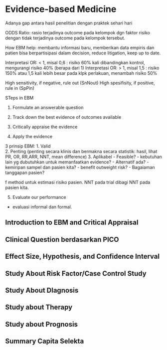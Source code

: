 # Evidence-based Medicine

Adanya gap antara hasil penelitian dengan praktek sehari hari

ODDS Ratio: rasio terjadinya outcome pada kelompok dgn faktor risiko dengan tidak terjadinya outcome pada kelompok tersebut.

How EBM help: membantu informasi baru, memberikan data empiris dan patien bisa berpartisipasi dalam decision, reduce litigation, keep up to date. 

Interpretasi OR: < 1, misal 0,6 : risiko 60% kali dibandingkan kontrol, mengurangi risiko 40% (berapa dari 1)
Interpretasi OR: > 1, misal 1,5 : risiko 150% atau 1,5 kali lebih besar pada klpk perlakuan, menambah risiko 50%

High sensitivity, if negative, rule out (SnNout)
High spesifisity, if positive, rule in (SpPin)

STeps in EBM

1. Formulate an answerable question

2. Track down the best evidence of outcomes available

3. Critically appraise the evidence

4. Apply the evidence 

3 prinsip EBM:
1.  Valid  
2.  Penting (penting secara klinis dan bermakna secara statistik: hasil, lihat PR, OR, RR,ARR,  NNT, mean difference)
3.  Aplikabel 
    - Feasible?
    - kebutuhan lain yg dubutuhkan untuk memanfaatkan evidence?
    - Alternatif ada?
    - kemiripan sampel dan pasien kita?
    - benefit outweight risk?
    - Bagaiaman tanggapan pasien?
    
f method untuk estimasi risiko pasien. NNT pada trial dibagi NNT pada pasien kita.

5. Evaluate our performance
  -  evaluasi informal dan formal.





## Introduction to EBM and Critical Appraisal
## Clinical Question berdasarkan PICO
## Effect Size, Hypothesis, and Confidence Interval
## Study About Risk Factor/Case Control Study
## Study About DIagnosis\
## Study about Therapy
## Study about Prognosis
## Summary Capita Selekta